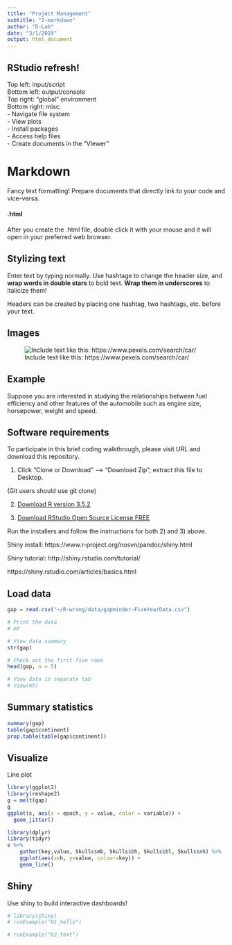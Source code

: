 ```yaml
---
title: "Project Management"
subtitle: "2-markdown"
author: "D-Lab"
date: "3/1/2019"
output: html_document
---
```


## RStudio refresh!
Top left: input/script  
Bottom left: output/console  
Top right: "global" environment  
Bottom right: misc.  
  - Navigate file system  
  - View plots  
  - Install packages  
  - Access help files  
  - Create documents in the "Viewer"  

# Markdown

Fancy text formatting! Prepare documents that directly link to your code and vice-versa. 

#### .html

After you create the .html file, double click it with your mouse and it will open in your preferred web browser. 

## Stylizing text

Enter text by typing normally. Use hashtage to change the header size, and **wrap words in double stars** to bold text. __Wrap them in underscores__ to italicize them! 

Headers can be created by placing one hashtag, two hashtags, etc. before your text. 

## Images

![Include text like this: https://www.pexels.com/search/car/](/Users/evan.admin/Desktop/R for Project Management/bus.png)

## Example

Suppose you are interested in studying the relationships between fuel efficiency and other features of the automobile such as engine size, horsepower, weight and speed. 

## Software requirements

To participate in this brief coding walkthrough, please visit URL and download this repository. 

1) Click "Clone or Download" --> "Download Zip";  extract this file to Desktop. 

(Git users should use git clone)

2) [Download R version 3.5.2]()

3) [Download RStudio Open Source License FREE]()

Run the installers and follow the instructions for both 2) and 3) above.

Shiny install: https://www.r-project.org/nosvn/pandoc/shiny.html

Shiny tutorial: http://shiny.rstudio.com/tutorial/

https://shiny.rstudio.com/articles/basics.html

## Load data

```r
gap = read.csv("~/R-wrang/data/gapminder-FiveYearData.csv")

# Print the data
# mt

# View data summary
str(gap)

# Check out the first five rows
head(gap, n = 5)

# View data in separate tab
# View(mt)
```

## Summary statistics

```r
summary(gap)
table(gap$continent)
prop.table(table(gap$continent))

```

## Visualize

Line plot
```r
library(ggplot2)
library(reshape2)
g = melt(gap)
g
ggplot(s, aes(x = epoch, y = value, color = variable)) + 
  geom_jitter()
```

```r
library(dplyr)
library(tidyr)
s %>%
    gather(key,value, Skulls$mb, Skulls$bh, Skulls$bl, Skulls$nh) %>%
    ggplot(aes(x=h, y=value, colour=key)) +
    geom_line()
```


## Shiny 

Use shiny to build interactive dashboards! 

```r
# library(shiny)
# runExample("01_hello")
```

```r
# runExample("02_text")
```


